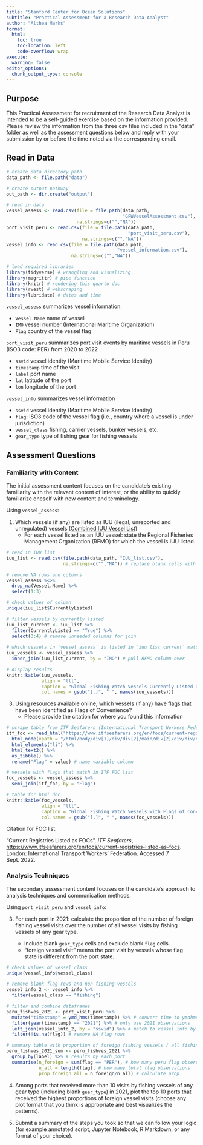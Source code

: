 ```yaml
---
title: "Stanford Center for Ocean Solutions"
subtitle: "Practical Assessment for a Research Data Analyst"
author: "Althea Marks"
format:
  html:
    toc: true
    toc-location: left
    code-overflow: wrap
execute:
  warning: false
editor_options: 
  chunk_output_type: console
---
```


## Purpose

This Practical Assessment for recruitment of the Research Data Analyst is intended to be a self-guided exercise based on the information provided. Please review the information from the three csv files included in the "data" folder as well as the assessment questions below and reply with your submission by or before the time noted via the corresponding email.

## Read in Data

```r
# create data directory path
data_path <- file.path("data")

# create output pathway
out_path <- dir.create("output") 

# read in data
vessel_assess <- read.csv(file = file.path(data_path, 
                                           "GFWVesselAssessment.csv"),
                          na.strings=c("","NA"))
port_visit_peru <- read.csv(file = file.path(data_path, 
                                             "port_visit_peru.csv"),
                            na.strings=c("","NA"))
vessel_info <- read.csv(file = file.path(data_path, 
                                         "vessel_information.csv"),
                        na.strings=c("","NA"))
```

```r
# load required libraries
library(tidyverse) # wrangling and visualizing
library(magrittr) # pipe function
library(knitr) # rendering this quarto doc
library(rvest) # webscraping
library(lubridate) # dates and time
```

`vessel_assess` summarizes vessel information:

-   `Vessel.Name` name of vessel
-   `IMO` vessel number (International Maritime Organization)
-   `Flag` country of the vessel flag

`port_visit_peru` summarizes port visit events by maritime vessels in Peru (ISO3 code: PER) from 2020 to 2022

-   `ssvid` vessel identity (Maritime Mobile Service Identity)
-   `timestamp` time of the visit
-   `label` port name
-   `lat` latitude of the port
-   `lon` longitude of the port

`vessel_info` summarizes vessel information

-   `ssvid` vessel identity (Maritime Mobile Service Identity)
-   `flag`: ISO3 code of the vessel flag (i.e., country where a vessel is under jurisdiction)
-   `vessel_class` fishing, carrier vessels, bunker vessels, etc.
-   `gear_type` type of fishing gear for fishing vessels

## Assessment Questions

### Familiarity with Content

The initial assessment content focuses on the candidate's existing familiarity with the relevant content of interest, or the ability to quickly familiarize oneself with new content and terminology.

Using `vessel_assess`:

1.  Which vessels (if any) are listed as IUU (ilegal, unreported and unregulated) vessels ([Combined IUU Vessel List](https://www.iuu-vessels.org/))
    -   For each vessel listed as an IUU vessel: state the Regional Fisheries Management Organization (RFMO) for which the vessel is IUU listed.

```r

# read in IUU list 
iuu_list <- read.csv(file.path(data_path, "IUU_list.csv"), 
                     na.strings=c("","NA")) # replace blank cells with NAs

# remove NA rows and columns
vessel_assess %<>%
  drop_na(Vessel.Name) %>% 
  select(1:3)

# check values of column
unique(iuu_list$CurrentlyListed)

# filter vessels by currently listed
iuu_list_current <- iuu_list %>% 
  filter(CurrentlyListed == "True") %>% 
  select(3:4) # remove unneeded columns for join
  
# which vessels in `vessel_assess` is listed in `iuu_list_current` match by IMO
iuu_vessels <- vessel_assess %>% 
  inner_join(iuu_list_current, by = "IMO") # pull RFMO column over

# display results
knitr::kable(iuu_vessels, 
             align = "lll", 
             caption = "Global Fishing Watch Vessels Currently Listed as IUU Vessels",
             col.names = gsub("[.]", " ", names(iuu_vessels)))
```

3.  Using resources available online, which vessels (if any) have flags that have been identified as Flags of Convenience?
    -   Please provide the citation for where you found this information

```r
# scrape table from ITF Seafarers (International Transport Workers Federation)
itf_foc <- read_html("https://www.itfseafarers.org/en/focs/current-registries-listed-as-focs") %>% 
  html_node(xpath = "/html/body/div[1]/div/div[2]/main/div[2]/div/div/div[3]/article/div/div[1]/ul") %>% 
  html_elements("li") %>% 
  html_text2() %>% 
  as_tibble() %>% 
  rename("Flag" = value) # name variable column

# vessels with flags that match in ITF FOC list
foc_vessels <- vessel_assess %>% 
  semi_join(itf_foc, by = "Flag")

# table for html doc
knitr::kable(foc_vessels,
             align = "lll", 
             caption = "Global Fishing Watch Vessels with Flags of Convience",
             col.names = gsub("[.]", " ", names(foc_vessels)))

```

Citation for FOC list:

"Current Registries Listed as FOCs". *ITF Seafarers*, <https://www.itfseafarers.org/en/focs/current-registries-listed-as-focs>. London: International Transport Workers' Federation. Accessed 7 Sept. 2022.

### Analysis Techniques

The secondary assessment content focuses on the candidate's approach to analysis techniques and communication methods.

Using `port_visit_peru` and `vessel_info`:

3.  For each port in 2021: calculate the proportion of the number of foreign fishing vessel visits over the number of all vessel visits by fishing vessels of any gear type.

    -   Include blank `gear_type` cells and exclude blank `flag` cells.
    -   "foreign vessel visit" means the port visit by vessels whose flag state is different from the port state.

```r
# check values of vessel class
unique(vessel_info$vessel_class)

# remove blank flag rows and non-fishing vessels
vessel_info_2 <- vessel_info %>%
  filter(vessel_class == "fishing")

# filter and combine dataframes
peru_fishves_2021 <- port_visit_peru %>% 
  mutate("timestamp" = ymd_hms(timestamp)) %>% # convert time to ymdhms
  filter(year(timestamp) == "2021") %>% # only use 2021 observations
  left_join(vessel_info_2, by = "ssvid") %>% # match to vessel info by ssvid
  filter(!is.na(flag)) # remove NA flag rows

# summary table with proportion of foreign fishing vessels / all fishing vessels
peru_fishves_2021_sum <- peru_fishves_2021 %>% 
  group_by(label) %>% # results by each port
  summarise(n_foreign = sum(flag == "PER"), # how many peru flag observations
            n_all = length(flag), # how many total flag observations
            prop_foreign_all = n_foreign/n_all) # calculate prop
```

4.  Among ports that received more than 10 visits by fishing vessels of any gear type (including blank `gear_type`) in 2021, plot the top 10 ports that received the highest proportions of foreign vessel visits (choose any plot format that you think is appropriate and best visualizes the patterns).

5.  Submit a summary of the steps you took so that we can follow your logic (for example annotated script, Jupyter Notebook, R Markdown, or any format of your choice).

